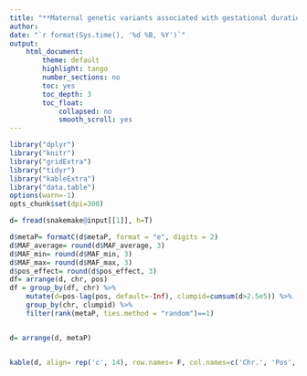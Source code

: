 ```yaml
---
title: "**Maternal genetic variants associated with gestational duration.**"
author:
date: "`r format(Sys.time(), '%d %B, %Y')`"
output:
    html_document:
        theme: default
        highlight: tango
        number_sections: no
        toc: yes
        toc_depth: 3
        toc_float:
            collapsed: no
            smooth_scroll: yes
---
```


```r
library("dplyr")
library("knitr")
library("gridExtra")
library("tidyr")
library("kableExtra")
library("data.table")
options(warn=-1)
opts_chunk$set(dpi=300)
```

```r

d= fread(snakemake@input[[1]], h=T)

d$metaP= formatC(d$metaP, format = "e", digits = 2)
d$MAF_average= round(d$MAF_average, 3)
d$MAF_min= round(d$MAF_min, 3)
d$MAF_max= round(d$MAF_max, 3)
d$pos_effect= round(d$pos_effect, 3)
df= arrange(d, chr, pos)
df = group_by(df, chr) %>%
	mutate(d=pos-lag(pos, default=-Inf), clumpid=cumsum(d>2.5e5)) %>%
	group_by(chr, clumpid) %>%
	filter(rank(metaP, ties.method = "random")==1)


d= arrange(d, metaP)


kable(d, align= rep('c', 14), row.names= F, col.names=c('Chr.', 'Pos', 'rsid', 'P-value', 'N cohorts', 'Effect allele', 'Prob. positive effect', 'MAF (average)', 'MAF (min)', 'MAF (max)', 'VEP Consequence', 'VEP Gene', 'Nearest protein coding gene', 'eQTL'), caption = "Summary of all top independent genetic variants.", booktabs = T) %>% kable_styling(latex_options= c('striped', 'scale_down')) %>% column_spec(1:3, bold = T, color = "black", background = "white") %>% footnote(general_title= '', general= c('MAF weighted average using sqrt(sample size)', 'VEP Consequence depicts most likely consequence to the VEP gene according to Variant Effect Predictor', 'Nearest transcription start site of protein coding gene', 'eQTL from any tissue in GTEx v8, LiftedOver to hg19.'), threeparttable= T)

```
